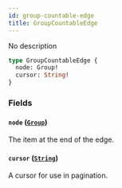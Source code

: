 ```yaml
---
id: group-countable-edge
title: GroupCountableEdge
---
```



No description

```graphql
type GroupCountableEdge {
  node: Group!
  cursor: String!
}
```


### Fields

#### `node` ([`Group`](../../../developer/api-reference/objects/group))

The item at the end of the edge.


#### `cursor` ([`String`](../../../developer/api-reference/scalars/string))

A cursor for use in pagination.




